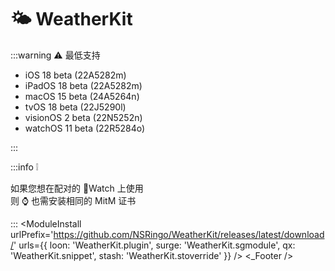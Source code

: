 
# 🌤 WeatherKit
:::warning ⚠️ 最低支持

- iOS 18 beta (22A5282m)
- iPadOS 18 beta (22A5282m)
- macOS 15 beta (24A5264n)
- tvOS 18 beta (22J5290l)
- visionOS 2 beta (22N5252n)
- watchOS 11 beta (22R5284o)

:::

:::info ❕

如果您想在配对的 Watch 上使用  
则 ⌚️ 也需安装相同的 MitM 证书  

:::
<ModuleInstall
  urlPrefix='https://github.com/NSRingo/WeatherKit/releases/latest/download/'
  urls={{
    loon: 'WeatherKit.plugin',
    surge: 'WeatherKit.sgmodule',
    qx: 'WeatherKit.snippet',
    stash: 'WeatherKit.stoverride'
  }}
/>
<WeatherKit />
<_Footer />
